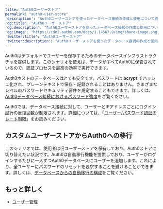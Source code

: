 ```yaml
---
title: "Auth0ユーザーストア"
permalink: "auth0-user-store"
'description': "Auth0ユーザーストアを使ったデータベース接続の作成と使用について説明します。"
'og:title': "Auth0ユーザーストア"
'og:description': "Auth0ユーザーストアを使ったデータベース接続の作成と使用について説明します。"
'og:image': "https://cdn2.auth0.com/docs/1.14567.0/img/share-image.png"
'twitter:title': "Auth0ユーザーストア"
'twitter:description': "Auth0ユーザーストアを使ったデータベース接続の作成と使用について説明します。"
---
```


Auth0はデフォルトでユーザーを保存するためのデータベースインフラストラクチャを提供します。このシナリオを使えば、データがすべてAuth0に保管されているので、認証プロセスを最高の効率で実行できます。

Auth0ホストのデータベースはとても安全です。パスワードは **bcrypt** でハッシュ化され、プレーンテキストで保存・記録されることはありません。さまざまなレベルのパスワードセキュリティ要件を規定することもできます。詳しくは、[Auth0データベース接続におけるパスワード強度](/docs/ja-jp/authenticate/database-connections/password-strength)をご覧ください。

<Callout icon="file-lines" color="#0EA5E9" iconType="regular">

Auth0では、データベース接続に対して、ユーザーとIPアドレスごとにログイン試行の反復回数が制限されます。詳細については、「[ユーザー/パスワード認証のレート制限](/docs/ja-jp/troubleshoot/customer-support/operational-policies/rate-limit-policy/database-connections-rate-limits)」をお読みください。

</Callout>

## カスタムユーザーストアからAuth0への移行

このシナリオでは、使用者は旧ユーザーストアを保有しており、Auth0ストアに切り替えたい状況です。Auth0は自動移行機能を提供しており、ユーザーがログインするたびに一人ずつAuth0データベースにユーザーを追加します。これにより、全ユーザーにパスワードのリセットを要求することを避けることができます。詳しくは、[データベースからの自動移行の構成](/docs/ja-jp/manage-users/user-migration/configure-automatic-migration-from-your-database)をご覧ください。

## もっと詳しく

* [ユーザー管理](/docs/ja-jp/manage-users)